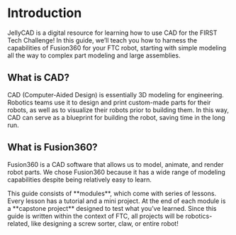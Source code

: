 
# Introduction
 
JellyCAD is a digital resource for learning how to use CAD for the FIRST Tech Challenge! In this guide, we’ll teach you how to harness the capabilities of Fusion360 for your FTC robot, starting with simple modeling all the way to complex part modeling and large assemblies. 

## What is CAD?
CAD (Computer-Aided Design) is essentially 3D modeling for engineering. Robotics teams use it to design and print custom-made parts for their robots, as well as to visualize their robots prior to building them. In this way, CAD can serve as a blueprint for building the robot, saving time in the long run. 

## What is Fusion360?
Fusion360 is a CAD software that allows us to model, animate, and render robot parts. We chose Fusion360 because it has a wide range of modeling capabilities despite being relatively easy to learn.

<Callout type = "info">
This guide consists of **modules**, which come with series of lessons. Every lesson has a tutorial and a mini project. At the end of each module is a **capstone project** designed to test what you’ve learned. Since this guide is written within the context of FTC, all projects will be robotics-related, like designing a screw sorter, claw, or entire robot! 
</Callout>